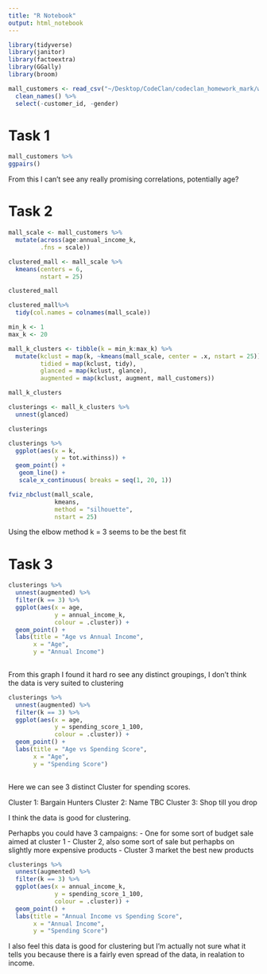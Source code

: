 ```yaml
---
title: "R Notebook"
output: html_notebook
---
```


```r
library(tidyverse)
library(janitor)
library(factoextra)
library(GGally)
library(broom)

mall_customers <- read_csv("~/Desktop/CodeClan/codeclan_homework_mark/week_11/day_03/data/mall_customers.csv")%>% 
  clean_names() %>% 
  select(-customer_id, -gender)
```

# Task 1
```r
mall_customers %>% 
ggpairs()
```
From this I can't see any really promising correlations, potentially age? 


# Task 2
```r
mall_scale <- mall_customers %>% 
  mutate(across(age:annual_income_k,
         .fns = scale))
```

```r
clustered_mall <- mall_scale %>% 
  kmeans(centers = 6,
         nstart = 25)

clustered_mall
```

```r
clustered_mall%>% 
  tidy(col.names = colnames(mall_scale))
```

```r
min_k <- 1
max_k <- 20

mall_k_clusters <- tibble(k = min_k:max_k) %>% 
  mutate(kclust = map(k, ~kmeans(mall_scale, center = .x, nstart = 25)),
         tidied = map(kclust, tidy),
         glanced = map(kclust, glance),
         augmented = map(kclust, augment, mall_customers))

mall_k_clusters
```

```r
clusterings <- mall_k_clusters %>% 
  unnest(glanced)

clusterings
```

```r
clusterings %>% 
  ggplot(aes(x = k, 
             y = tot.withinss)) +
  geom_point() + 
   geom_line() +
   scale_x_continuous( breaks = seq(1, 20, 1))
```

```r
fviz_nbclust(mall_scale,
             kmeans,
             method = "silhouette",
             nstart = 25)
```
 Using the elbow method k = 3 seems to be the best fit

# Task 3

```r
clusterings %>% 
  unnest(augmented) %>% 
  filter(k == 3) %>% 
  ggplot(aes(x = age, 
             y = annual_income_k,
             colour = .cluster)) +
  geom_point() +
  labs(title = "Age vs Annual Income",
       x = "Age",
       y = "Annual Income")
  
```
From this graph I found it hard ro see any distinct groupings, I don't think the
data is very suited to clustering

```r
clusterings %>% 
  unnest(augmented) %>% 
  filter(k == 3) %>% 
  ggplot(aes(x = age, 
             y = spending_score_1_100,
             colour = .cluster)) +
  geom_point() +
  labs(title = "Age vs Spending Score",
       x = "Age",
       y = "Spending Score")
  
```
Here we can see 3 distinct Cluster for spending scores.

Cluster 1: Bargain Hunters
Cluster 2: Name TBC
Cluster 3: Shop till you drop

I think the data is good for clustering. 

Perhapbs you could have 3 campaigns: 
- One for some sort of budget sale aimed at cluster 1
- Cluster 2, also some sort of sale but perhapbs on slightly more expensive products
- Cluster 3 market the best new products


```r
clusterings %>% 
  unnest(augmented) %>% 
  filter(k == 3) %>% 
  ggplot(aes(x = annual_income_k, 
             y = spending_score_1_100,
             colour = .cluster)) +
  geom_point() +
  labs(title = "Annual Income vs Spending Score",
       x = "Annual Income",
       y = "Spending Score")
```
I also feel this data is good for clustering but I'm actually not sure what it 
tells you because there is a fairly even spread of the data, in realation to income. 
